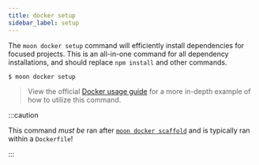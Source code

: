 ```yaml
---
title: docker setup
sidebar_label: setup
---
```


The `moon docker setup` command will efficiently install dependencies for focused projects. This is
an all-in-one command for all dependency installations, and should replace `npm install` and other
commands.

```shell
$ moon docker setup
```

> View the official [Docker usage guide](../../guides/docker) for a more in-depth example of how to
> utilize this command.

:::caution

This command _must be_ ran after [`moon docker scaffold`](./scaffold) and is typically ran within a
`Dockerfile`!

:::
